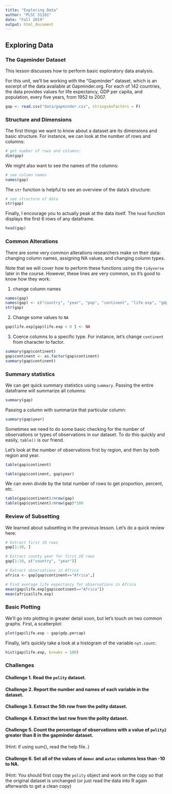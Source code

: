 ```yaml
---
title: "Exploring Data"
author: "PLSC 31101"
date: "Fall 2019"
output: html_document
---
```


## Exploring Data

### The Gapminder Dataset

This lesson discusses how to perform basic exploratory data analysis.

For this unit, we'll be working with the "Gapminder" dataset, which is an excerpt of the data available at Gapminder.org. For each of 142 countries, the data provides values for life expectancy, GDP per capita, and population, every five years, from 1952 to 2007.

```r
gap <- read.csv("data/gapminder.csv", stringsAsFactors = F)
```

### Structure and Dimensions

The first things we want to know about a dataset are its dimensions and basic structure. For instance, we can look at the number of rows and columns: 

```r
# get number of rows and columns:
dim(gap)
```

We might also want to see the names of the columns:

```r
# see column names
names(gap)
```

The `str` function is helpful to see an overview of the data's structure:
```r
# see structure of data
str(gap)
```

Finally, I encourage you to actually peak at the data itself. The `head` function displays the first 6 rows of any dataframe.
```r
head(gap)
```

### Common Alterations

There are some very common alterations researchers make on their data: changing column names, assigning NA values, and changing column types.

Note that we will cover how to perform these functions using the `tidyverse` later in the course. However, these lines are very common, so it's good to know how they work:

1. change column names
```r
names(gap)
names(gap) <- c("country", "year", "pop", "continent", "life.exp", "gdp.percap")
str(gap)
```

2. Change some values to `NA`
```r
gap$life.exp[gap$life.exp < 0 ] <- NA
```

3. Coerce columns to a specific type. For instance, let's change `continent` from character to factor.
```r
summary(gap$continent)
gap$continent <- as.factor(gap$continent)
summary(gap$continent)
```

### Summary statistics 

We can get quick summary statistics using `summary`. Passing the entire dataframe will summarize all columns:
```r
summary(gap)
```

Passing a column with summarize that particular column:
```r
summary(gap$year)
```

Sometimes we need to do some basic checking for the number of observations or types of observations in our dataset. To do this quickly and easily, `table()` is our friend. 

Let's look at the number of observations first by region, and then by both region and year.

```r
table(gap$continent)

table(gap$continent, gap$year)
```

We can even divide by the total number of rows to get proportion, percent, etc.

```r
table(gap$continent)/nrow(gap)
table(gap$continent)/nrow(gap)*100
```

### Review of Subsetting

We learned about subsetting in the previous lesson. Let's do a quick review here:

```r
# Extract first 10 rows
gap[1:10, ]

# Extract county year for first 10 rows
gap[1:10, c("country", "year")]

# Extract observations in Africa
africa <- gap[gap$continent=="Africa",]

# Find average life expectancy for observations in Africa
mean(gap$life.exp[gap$continent=="Africa"])
mean(africa$life.exp)
```

### Basic Plotting

We'll go into plotting in greater detail soon, but let's touch on two common graphs. First, a scatterplot:

```r
plot(gap$life.exp ~ gap$gdp.percap)
```

Finally, let's quickly take a look at a histogram of the variable `nyt.count`:

```r
hist(gap$life.exp, breaks = 100)
```

### Challenges

#### Challenge 1. Read the `polity` dataset. {-}

#### Challenge 2. Report the number and names of each variable in the dataset. {-}

#### Challenge 3. Extract the 5th row from the polity dataset. {-}

#### Challenge 4. Extract the last row from the polity dataset. {-}

#### Challenge 5. Count the percentage of observations with a value of `polity2` greater than 8 in the gapminder dataset. {-}
(Hint: if using sum(), read the help file..)

#### Challenge 6. Set all of the values of `democ` and `autac` columns less than -10 to NA. {-}
(Hint: You should first copy the `polity` object and work on the copy so that the original dataset is unchanged (or just read the data into R again afterwards to get a clean copy) 

